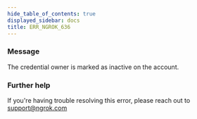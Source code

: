 ```yaml
---
hide_table_of_contents: true
displayed_sidebar: docs
title: ERR_NGROK_636
---
```


### Message

The credential owner is marked as inactive on the account.

<ErrorDetails />

### Further help

If you're having trouble resolving this error, please reach out to [support@ngrok.com](mailto:support@ngrok.com?subject=Help%20with%20ERR_NGROK_636)
